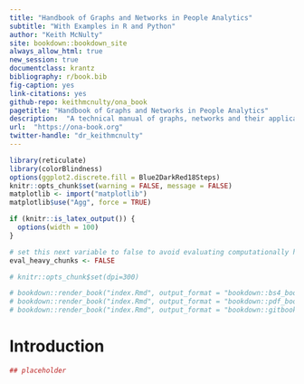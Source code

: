 ```yaml
--- 
title: "Handbook of Graphs and Networks in People Analytics"
subtitle: "With Examples in R and Python"
author: "Keith McNulty"
site: bookdown::bookdown_site
always_allow_html: true
new_session: true
documentclass: krantz
bibliography: r/book.bib
fig-caption: yes
link-citations: yes
github-repo: keithmcnulty/ona_book
pagetitle: "Handbook of Graphs and Networks in People Analytics"
description:  "A technical manual of graphs, networks and their applications in the people and social sciences"
url:  "https://ona-book.org"
twitter-handle: "dr_keithmcnulty"
---
```



```r
library(reticulate)
library(colorBlindness)
options(ggplot2.discrete.fill = Blue2DarkRed18Steps)
knitr::opts_chunk$set(warning = FALSE, message = FALSE)
matplotlib <- import("matplotlib")
matplotlib$use("Agg", force = TRUE)

if (knitr::is_latex_output()) {
  options(width = 100)
}

# set this next variable to false to avoid evaluating computationally heavy chunks
eval_heavy_chunks <- FALSE

# knitr::opts_chunk$set(dpi=300)

# bookdown::render_book("index.Rmd", output_format = "bookdown::bs4_book", config_file = "_bookdown_bs4.yml")
# bookdown::render_book("index.Rmd", output_format = "bookdown::pdf_book", config_file = "_bookdown_pdf.yml")
# bookdown::render_book("index.Rmd", output_format = "bookdown::gitbook", config_file = "_bookdown_gitbook.yml")
```

# Introduction {-}


```r
## placeholder
```


